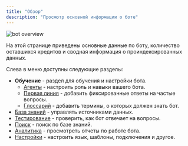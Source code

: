 ```yaml
---
title: "Обзор"
description: "Просмотр основной информации о боте"
---
```


<img src="/images/lk-overview.jpg" alt="bot overview" />

На этой странице приведены основные данные по боту, количество оставшихся кредитов и сводная информация о проиндексированных данных. 

Слева в меню доступны следующие разделы:
- **Обучение** - раздел для обучения и настройки бота.
    - [Агенты](/learning/agent) - настроить роль и навыки вашего бота.
    - [Первая линия](/learning/first-line) - добавить фиксированные ответы на частые вопросы.
    - [Глоссарий](/learning/glossary) - добавить термины, о которых должен знать бот.
- [База знаний](/learning/kb) - управлять источниками данных.
- [Тестирование](/lk/testing) - проверить, как бот отвечает на вопросы.
- [Поиск](/lk/search) - поиск по базе знаний.
- [Аналитика](/lk/reports) - просмотреть отчеты по работе бота.
- [Настройки](/lk/settings) - настроить язык, шаблоны, подключения и другое.
